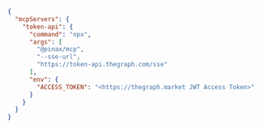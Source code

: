 ```json
{
  "mcpServers": {
    "token-api": {
      "command": "npx",
      "args": [
        "@pinax/mcp",
        "--sse-url",
        "https://token-api.thegraph.com/sse"
      ],
      "env": {
        "ACCESS_TOKEN": "<https://thegraph.market JWT Access Token>"
      }
    }
  }
}
```